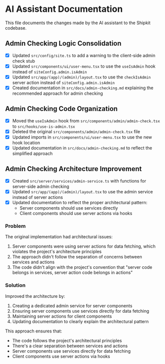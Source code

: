 # AI Assistant Documentation

This file documents the changes made by the AI assistant to the Shipkit codebase.

## Admin Checking Logic Consolidation

- [x] Updated `src/config/site.ts` to add a warning to the client-side admin check stub
- [x] Updated `src/components/ui/user-menu.tsx` to use the `useIsAdmin` hook instead of `siteConfig.admin.isAdmin`
- [x] Updated `src/app/(app)/(admin)/layout.tsx` to use the `checkIsAdmin` server action instead of `siteConfig.admin.isAdmin`
- [x] Created documentation in `src/docs/admin-checking.md` explaining the recommended approach for admin checking

## Admin Checking Code Organization

- [x] Moved the `useIsAdmin` hook from `src/components/admin/admin-check.tsx` to `src/hooks/use-is-admin.tsx`
- [x] Deleted the original `src/components/admin/admin-check.tsx` file
- [x] Updated imports in `src/components/ui/user-menu.tsx` to use the new hook location
- [x] Updated documentation in `src/docs/admin-checking.md` to reflect the simplified approach

## Admin Checking Architecture Improvement

- [x] Created `src/server/services/admin-service.ts` with functions for server-side admin checking
- [x] Updated `src/app/(app)/(admin)/layout.tsx` to use the admin service instead of server actions
- [x] Updated documentation to reflect the proper architectural pattern:
  - Server components should use services directly
  - Client components should use server actions via hooks

### Problem

The original implementation had architectural issues:
1. Server components were using server actions for data fetching, which violates the project's architecture principles
2. The approach didn't follow the separation of concerns between services and actions
3. The code didn't align with the project's convention that "server code belongs in services, server action code belongs in actions"

### Solution

Improved the architecture by:
1. Creating a dedicated admin service for server components
2. Ensuring server components use services directly for data fetching
3. Maintaining server actions for client components
4. Updating documentation to clearly explain the architectural pattern

This approach ensures that:
- The code follows the project's architectural principles
- There's a clear separation between services and actions
- Server components use services directly for data fetching
- Client components use server actions via hooks
